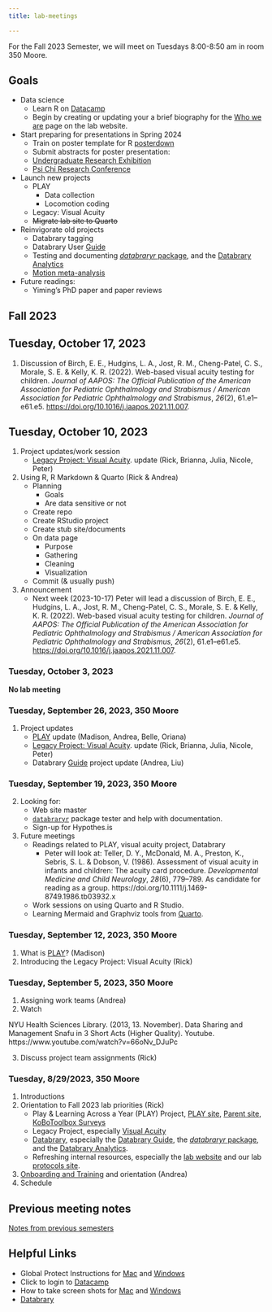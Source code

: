 ```yaml
---
title: lab-meetings

---
```


For the Fall 2023 Semester, we will meet on Tuesdays 8:00-8:50 am in room 350 Moore.

## Goals

- Data science
    - Learn R on [Datacamp](https://www.datacamp.com/)
    - Begin by creating or updating your a brief biography for the [Who we are](https://gilmore-lab.github.io/who-we-are.html) page on the lab website.
- Start preparing for presentations in Spring 2024
    - Train on poster template for R [posterdown](https://github.com/brentthorne/posterdown)
    - Submit abstracts for poster presentation:
  - [Undergraduate Research Exhibition](https://urfm.psu.edu/programs/undergraduate-exhibition#paragraphs-id-114)
  - [Psi Chi Research Conference](https://sites.psu.edu/psichi/research-conference-2/)
- Launch new projects
    - PLAY
        - Data collection
        - Locomotion coding
    - Legacy: Visual Acuity
    - ~~Migrate lab site to Quarto~~
- Reinvigorate old projects
    - Databrary tagging
    - Databrary User [Guide](https://databrary.github.io/guide)
    - Testing and documenting [*databraryr* package](https://databrary.github.io/databraryr), and the [Databrary Analytics](https://databrary.github.io/analytics)
    - [Motion meta-analysis](https://github.com/gilmore-lab/motion-metaanalysis)
- Future readings:
  - Yiming's PhD paper and paper reviews

## Fall 2023

## Tuesday, October 17, 2023

1. Discussion of Birch, E. E., Hudgins, L. A., Jost, R. M., Cheng-Patel, C. S., Morale, S. E. & Kelly, K. R. (2022). Web-based visual acuity testing for children. *Journal of AAPOS: The Official Publication of the American Association for Pediatric Ophthalmology and Strabismus / American Association for Pediatric Ophthalmology and Strabismus*, *26*(2), 61.e1–e61.e5. <https://doi.org/10.1016/j.jaapos.2021.11.007>.

## Tuesday, October 10, 2023

1. Project updates/work session
     - [Legacy Project: Visual Acuity](https://gilmore-lab.github.io/visual-acuity/). update (Rick, Brianna, Julia, Nicole, Peter)
2. Using R, R Markdown & Quarto (Rick & Andrea)
    - Planning
      - Goals
      - Are data sensitive or not
    - Create repo
    - Create RStudio project
    - Create stub site/documents
    - On data page
      - Purpose
      - Gathering
      - Cleaning
      - Visualization
    - Commit (& usually push)
3. Announcement
    - Next week (2023-10-17) Peter will lead a discussion of Birch, E. E., Hudgins, L. A., Jost, R. M., Cheng-Patel, C. S., Morale, S. E. & Kelly, K. R. (2022). Web-based visual acuity testing for children. *Journal of AAPOS: The Official Publication of the American Association for Pediatric Ophthalmology and Strabismus / American Association for Pediatric Ophthalmology and Strabismus*, *26*(2), 61.e1–e61.e5. <https://doi.org/10.1016/j.jaapos.2021.11.007>.

### Tuesday, October 3, 2023

**No lab meeting**

### Tuesday, September 26, 2023, 350 Moore

1. Project updates
    - [PLAY](https://play-project.org/) update (Madison, Andrea, Belle, Oriana)
    - [Legacy Project: Visual Acuity](https://gilmore-lab.github.io/visual-acuity/). update (Rick, Brianna, Julia, Nicole, Peter)
    - Databrary [Guide](https://databrary.github.io/guide/) project update (Andrea, Liu)
    
### Tuesday, September 19, 2023, 350 Moore
2. Looking for:
    - Web site master
    - [`databraryr`](https://databrary.github.io/databraryr) package tester and help with documentation.
    - Sign-up for Hypothes.is
3. Future meetings
    - Readings related to PLAY, visual acuity project, Databrary
        - Peter will look at: Teller, D. Y., McDonald, M. A., Preston, K., Sebris, S. L. & Dobson, V. (1986). Assessment of visual acuity in infants and children: The acuity card procedure. *Developmental Medicine and Child Neurology*, *28*(6), 779–789. As candidate for reading as a group. https://doi.org/10.1111/j.1469-8749.1986.tb03932.x
    - Work sessions on using Quarto and R Studio.
    - Learning Mermaid and Graphviz tools from [Quarto](https://quarto.org/docs/authoring/diagrams.html).

### Tuesday, September 12, 2023, 350 Moore

1. What is [PLAY](https://play-project.org/)? (Madison)
2. Introducing the Legacy Project: Visual Acuity (Rick)

### Tuesday, September 5, 2023, 350 Moore

1. Assigning work teams (Andrea)
2. Watch 

NYU Health Sciences Library. (2013, 13. November). Data Sharing and Management Snafu in 3 Short Acts (Higher Quality). Youtube. https://www.youtube.com/watch?v=66oNv_DJuPc

3. Discuss project team assignments (Rick)

### Tuesday, 8/29/2023, 350 Moore

1. Introductions
2. Orientation to Fall 2023 lab priorities (Rick)
    - Play & Learning Across a Year (PLAY) Project, [PLAY site](https://play-project.org), [Parent site](https://anhourinthelife.org), [KoBoToolbox Surveys](https://PLAY-behaviorome.github.io/KoBoToolbox/)
    - Legacy Project, especially [Visual Acuity](https://gilmore-lab.github.io/visual-acuity/)
    - [Databrary](https://databrary.org), especially the [Databrary Guide](https://databrary.github.io/guide), the [*databraryr* package](https://databrary.github.io/databraryr), and the [Databrary Analytics](https://databrary.github.io/analytics).
    - Refreshing internal resources, especially the [lab website](https://gilmore-lab.github.io) and our lab [protocols site](https://gilmore-lab.github.io/protocols).
3. [Onboarding and Training](https://gilmore-lab.github.io/protocols) and orientation (Andrea)
4. Schedule

## Previous meeting notes

[Notes from previous semesters](lab-meetings-previous.html)

## Helpful Links

- Global Protect Instructions for [Mac](https://ithelp.ssri.psu.edu/penn-state-vpn-mac) and [Windows](https://ithelp.ssri.psu.edu/penn-state-vpn)
<!-- - Click to login to our [R Studio Server space](https://rstudio.tlt.psu.edu/s/e40b8122db8f5ab27456f/) -->
- Click to login to [Datacamp](https://www.datacamp.com/)
- How to take screen shots for [Mac](https://support.apple.com/en-us/HT201361) and [Windows](https://www.howtogeek.com/226280/how-to-take-screenshots-in-windows-10/)
- [Databrary](https://www.databrary.org)

